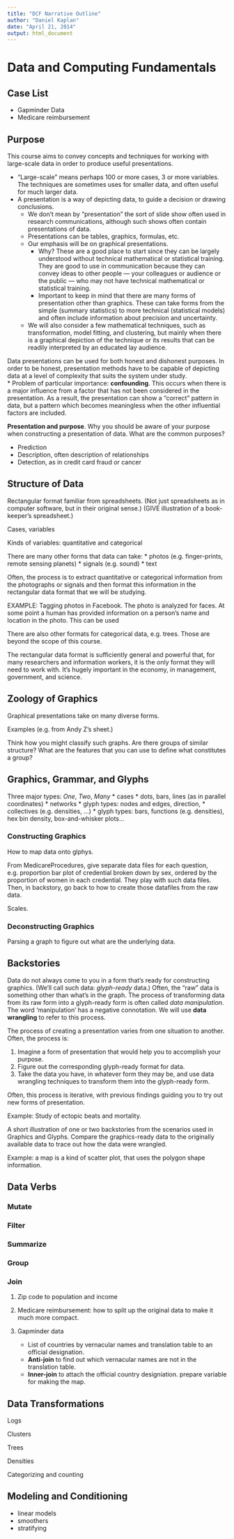 ```yaml
---
title: "DCF Narrative Outline"
author: "Daniel Kaplan"
date: "April 21, 2014"
output: html_document
---
```


# Data and Computing Fundamentals

## Case List

* Gapminder Data
* Medicare reimbursement 

## Purpose

This course aims to convey concepts and techniques for working with large-scale data in order to produce useful presentations.

* "Large-scale" means perhaps 100 or more cases, 3 or more variables.  The techniques are sometimes uses for smaller data, and often useful for much larger data.
* A presentation is a way of depicting data, to guide a decision or drawing conclusions.  
    * We don't mean by "presentation" the sort of slide show often used in research communications, although such shows often contain presentations of data.
    * Presentations can be tables, graphics, formulas, etc.
    * Our emphasis will be on graphical presentations.  
        * Why?  These are a good place to start since they can be largely understood without technical mathematical or statistical training.  They are good to use in communication because they can convey ideas to other people --- your colleagues or audience or the public --- who may not have technical mathematical or statistical training. 
        * Important to keep in mind that there are many forms of presentation other than graphics.  These can take forms from the simple (summary statistics) to more technical (statistical models) and often include information about precision and uncertainty.
    * We will also consider a few mathematical techniques, such as transformation, model fitting, and clustering, but mainly when there is a graphical depiction of the technique or its results that can be readily interpreted by an educated lay audience. 
        
Data presentations can be used for both honest and dishonest purposes.  In order to be honest, presentation methods have to be capable of depicting data at a level of complexity that suits the system under study.  
* Problem of particular importance: **confounding**. This occurs when there is a major influence from a factor that has not been considered in the presentation.  As a result, the presentation can show a "correct" pattern in data, but a pattern which becomes meaningless when the other influential factors are included.

**Presentation and purpose**.  Why you should be aware of your purpose when constructing a presentation of data.  What are the common purposes?

* Prediction
* Description, often description of relationships
* Detection, as in credit card fraud or cancer
 
        
## Structure of Data

Rectangular format familiar from spreadsheets.  (Not just spreadsheets as in computer software, but in their original sense.) (GIVE illustration of a book-keeper's spreadsheet.)

Cases, variables

Kinds of variables: quantitative and categorical

There are many other forms that data can take:
* photos (e.g. finger-prints, remote sensing planets)
* signals (e.g. sound)
* text

Often, the process is to extract quantitative or categorical information from the photographs or signals and then format this information in the rectangular data format that we will be studying.

EXAMPLE: Tagging photos in Facebook.  The photo is analyzed for faces.  At some point a human has provided information on a person's name and location in the photo.  This can be used 

There are also other formats for categorical data, e.g. trees.  Those are beyond the scope of this course.  

The rectangular data format is sufficiently general and powerful that, for many researchers and information workers, it is the only format they will need to work with.  It's hugely important in the economy, in management, government, and science.


## Zoology of Graphics

Graphical presentations take on many diverse forms.

Examples (e.g. from Andy Z's sheet.)

Think how you might classify such graphs.  Are there groups of similar structure?  What are the features that you can use to define what constitutes a group?

## Graphics, Grammar, and Glyphs





Three major types: *One*, *Two*, *Many*
* cases
    * dots, bars, lines (as in parallel coordinates)
* networks
    * glyph types: nodes and edges, direction, 
* collectives (e.g. densities, ...)
    * glyph types: bars, functions (e.g. densities), hex bin density, box-and-whisker plots...

### Constructing Graphics

How to map data onto glphys.

From MedicareProcedures, give separate data files for each question, e.g. proportion bar plot of credential broken down by sex, ordered by the proportion of women in each credential.  They play with such data files.  Then, in backstory, go back to how to create those datafiles from the raw data.

Scales.

### Deconstructing Graphics

Parsing a graph to figure out what are the underlying data.

## Backstories

Data do not always come to you in a form that's ready for constructing graphics.  (We'll call such data: *glyph-ready* data.)  Often, the "raw" data is something other than what's in the graph.  The process of transforming data from its raw form into a glyph-ready form is often called *data manipulation*.  The word 'manipulation' has a negative connotation.  We will use **data wrangling** to refer to this process.

The process of creating a presentation varies from one situation to another.  Often, the process is:

1. Imagine a form of presentation that would help you to accomplish your purpose.
2. Figure out the corresponding glyph-ready format for data.
3. Take the data you have, in whatever form they may be, and use data wrangling techniques to transform them into the glyph-ready form.

Often, this process is iterative, with previous findings guiding you to try out new forms of presentation.

Example: Study of ectopic beats and mortality.

A short illustration of one or two backstories from the scenarios used in Graphics and Glyphs.  Compare the graphics-ready data to the originally available data to trace out how the data were wrangled.

Example: a map is a kind of scatter plot, that uses the polygon shape information.



## Data Verbs

### Mutate

### Filter

### Summarize

### Group

### Join

1. Zip code to population and income
2. Medicare reimbursement: how to split up the original data to make it much more compact.

1. Gapminder data
    * List of countries by vernacular names and translation table to an official designation.  
    * **Anti-join** to find out which vernacular names are not in the translation table. 
    * **Inner-join** to attach the official country designiation. prepare variable for making the map.
    

## Data Transformations

Logs

Clusters

Trees

Densities

Categorizing and counting

## Modeling and Conditioning 

* linear models 
* smoothers
* stratifying
